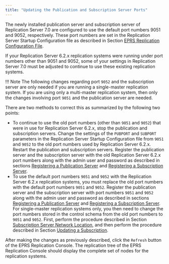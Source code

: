 ```yaml
---
title: "Updating the Publication and Subscription Server Ports"
---
```


<div id="updating_sub_and_pub_ports" class="registered_link"></div>

The newly installed publication server and subscription server of Replication Server 7.0 are configured to use the default port numbers 9051 and 9052, respectively. These port numbers are set in the Replication Server Startup Configuration file as described in Section [EPRS Replication Configuration File](../../02_overview/03_replication_server_components_and_architecture/01_physical_components/#xdb_replication_conf_file).

If your Replication Server 6.2.x replication systems were running under port numbers other than 9051 and 9052, some of your settings in Replication Server 7.0 must be adjusted to continue to use these existing replication systems.

!!! Note
    The following changes regarding port ``9052`` and the subscription server are only needed if you are running a single-master replication system. If you are using only a multi-master replication system, then only the changes involving port ``9051`` and the publication server are needed.

There are two methods to correct this as summarized by the following two points:

-   To continue to use the old port numbers (other than ``9051`` and ``9052``) that were in use for Replication Server 6.2.x, stop the publication and subscription servers. Change the settings of the `PUBPORT` and `SUBPORT` parameters in the Replication Server Startup Configuration file from ``9051`` and ``9052`` to the old port numbers used by Replication Server 6.2.x. Restart the publication and subscription servers. Register the publication server and the subscription server with the old Replication Server 6.2.x port numbers along with the admin user and password as described in sections [Registering a Publication Server](../../05_smr_operation/02_creating_publication/01_registering_publication_server/#registering_publication_server) and [Registering a Subscription Server](../../05_smr_operation/03_creating_subscription/01_registering_subscription_server/#registering_subscription_server).
-   To use the default port numbers ``9051`` and ``9052`` with the Replication Server 6.2.x replication systems, you must replace the old port numbers with the default port numbers ``9051`` and ``9052``. Register the publication server and the subscription server with port numbers ``9051`` and ``9052`` along with the admin user and password as described in sections [Registering a Publication Server](../../05_smr_operation/02_creating_publication/01_registering_publication_server/#registering_publication_server) and [Registering a Subscription Server](../../05_smr_operation/03_creating_subscription/01_registering_subscription_server/#registering_subscription_server). For single-master replication systems only, you then need to change the port numbers stored in the control schema from the old port numbers to ``9051`` and ``9052``. First, perform the procedure described in Section [Subscription Server Network Location](../../07_common_operations/06_managing_publication/01_updating_publication_server/#sub_server_network_loc), and then perform the procedure described in Section [Updating a Subscription](../../05_smr_operation/05_managing_subscription/03_updating_subscription/#updating_subscription).

After making the changes as previously described, click the `Refresh` button of the EPRS Replication Console. The replication tree of the EPRS Replication Console should display the complete set of nodes for the replication systems.
